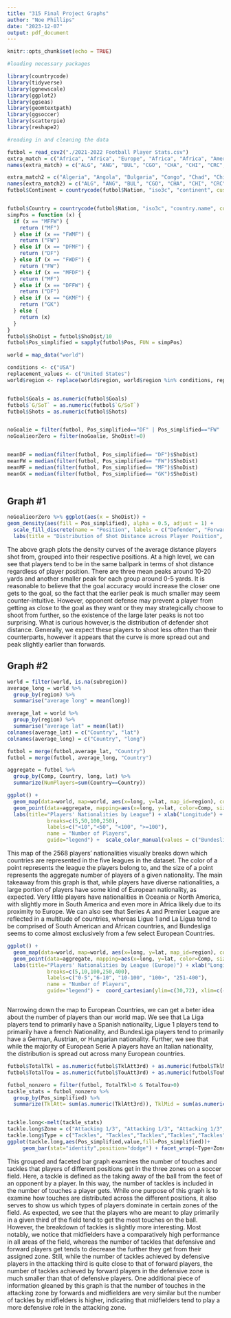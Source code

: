 ---
title: "315 Final Project Graphs"
author: "Noe Phillips"
date: "2023-12-07"
output: pdf_document
---

```{r setup, include=FALSE}
knitr::opts_chunk$set(echo = TRUE)
```

```{r}
#loading necessary packages

library(countrycode)
library(tidyverse)
library(ggnewscale)
library(ggplot2)
library(ggseas)
library(geomtextpath)
library(ggsoccer)
library(scatterpie)
library(reshape2)
```

```{r}
#reading in and cleaning the data

futbol = read_csv2("./2021-2022 Football Player Stats.csv")
extra_match = c("Africa", "Africa", "Europe", "Africa", "Africa", "Americas", "Americas", "Europe", "Africa", "Europe", "Europe", "Africa", "Africa", "Europe", "Europe", "Americas", "Africa", "Americas", "Europe", "Africa", "Europe", "Europe", "Americas", "Asia", "Europe", "Africa", "Europe", "Europe", "Africa", "Americas", "Europe", "Africa", "Africa")
names(extra_match) = c("ALG", "ANG", "BUL", "CGO", "CHA", "CHI", "CRC", "CRO", "CTA", "DEN", "ENG", "EQG", "GAM", "GER", "GRE", "GRN", "GUI", "HON", "KVX", "MAD", "NED", "NIR", "PAR", "PHI", "POR", "RSA", "SCO", "SUI", "TOG", "URU", "WAL", "ZAM", "ZIM")

extra_match2 = c("Algeria", "Angola", "Bulgaria", "Congo", "Chad", "Chile", "Costa Rica", "Croatia", "Central African Republic", "Denmark", "England", "Equatorial Guinea", "Gambia", "Germany", "Greece", "Grenada", "Guinea", "Honduras", "Kosovo", "Madagascar", "Netherlands", "Northern Ireland", "Paraguay", "Philippines", "Portugal", "South Africa", "Scotland", "Switzerland", "Togo", "Uruguay", "Wales", "Zambia", "Zimbabwe")
names(extra_match2) = c("ALG", "ANG", "BUL", "CGO", "CHA", "CHI", "CRC", "CRO", "CTA", "DEN", "ENG", "EQG", "GAM", "GER", "GRE", "GRN", "GUI", "HON", "KVX", "MAD", "NED", "NIR", "PAR", "PHI", "POR", "RSA", "SCO", "SUI", "TOG", "URU", "WAL", "ZAM", "ZIM")
futbol$Continent = countrycode(futbol$Nation, "iso3c", "continent", custom_match = extra_match)


futbol$Country = countrycode(futbol$Nation, "iso3c", "country.name", custom_match = extra_match2)
simpPos = function (x) {
  if (x == "MFFW") {
    return ("MF")
  } else if (x == "FWMF") {
    return ("FW")
  } else if (x == "DFMF") {
    return ("DF")
  } else if (x == "FWDF") {
    return ("FW")
  } else if (x == "MFDF") {
    return ("MF")
  } else if (x == "DFFW") {
    return ("DF")
  } else if (x == "GKMF") {
    return ("GK")
  } else {
    return (x)
  }
}
futbol$ShoDist = futbol$ShoDist/10
futbol$Pos_simplified = sapply(futbol$Pos, FUN = simpPos)

world = map_data("world")

conditions <- c("USA")
replacement_values <- c("United States")
world$region <- replace(world$region, world$region %in% conditions, replacement_values)


futbol$Goals = as.numeric(futbol$Goals)
futbol$`G/SoT` = as.numeric(futbol$`G/SoT`)
futbol$Shots = as.numeric(futbol$Shots)


noGoalie = filter(futbol, Pos_simplified=="DF" | Pos_simplified=="FW" | Pos_simplified == "MF")
noGoalieorZero = filter(noGoalie, ShoDist!=0)


meanDF = median(filter(futbol, Pos_simplified== "DF")$ShoDist)
meanFW = median(filter(futbol, Pos_simplified== "FW")$ShoDist)
meanMF = median(filter(futbol, Pos_simplified== "MF")$ShoDist)
meanGK = median(filter(futbol, Pos_simplified== "GK")$ShoDist)



```



## Graph #1
```{r}
noGoalieorZero %>% ggplot(aes(x = ShoDist)) +
geom_density(aes(fill = Pos_simplified), alpha = 0.5, adjust = 1) +
  scale_fill_discrete(name = "Position", labels = c("Defender", "Forward", "Midfielder")) + 
  labs(title = "Distribution of Shot Distance across Player Position", x = "Shot Distance (Yards)", y = "Density")
```
The above graph plots the density curves of the average distance players shot from, grouped into their respective positions. At a high level, we can see that players tend to be in the same ballpark in terms of shot distance regardless of player position. There are three mean peaks around 10-20 yards and another smaller peak for each group around 0-5 yards. It is reasonable to believe that the goal accuracy would increase the closer one gets to the goal, so the fact that the earlier peak is much smaller may seem counter-intuitive. However, opponent defense may prevent a player from getting as close to the goal as they want or they may strategically choose to shoot from further, so the existence of the large later peaks is not too surprising. What is curious however,is the distribution of defender shot distance. Generally, we expect these players to shoot less often than their counterparts, however it appears that the curve is more spread out and peak slightly earlier than forwards.


## Graph #2 

```{r}
world = filter(world, is.na(subregion))
average_long = world %>% 
  group_by(region) %>% 
  summarise("average long" = mean(long))

average_lat = world %>% 
  group_by(region) %>% 
  summarise("average lat" = mean(lat))
colnames(average_lat) = c("Country", "lat")
colnames(average_long) = c("Country", "long")

futbol = merge(futbol,average_lat, "Country")
futbol = merge(futbol, average_long, "Country")

aggregate = futbol %>% 
  group_by(Comp, Country, long, lat) %>% 
  summarize(NumPlayers=sum(Country==Country))

```

```{r}
ggplot() +
  geom_map(data=world, map=world, aes(x=long, y=lat, map_id=region), color="grey", fill="white") +
  geom_point(data=aggregate, mapping=aes(x=long, y=lat, color=Comp, size=NumPlayers)) +
  labs(title="Players' Nationalities by League") + xlab("Longitude") + ylab("Latitude") + scale_size(range=c(1,3),
             breaks=c(5,50,100,250),
             labels=c("<10","<50", "<100", ">=100"),
             name = "Number of Players",
             guide="legend") +  scale_color_manual(values = c("Bundesliga" = "red", "La Liga" = "chocolate", "Ligue 1" = "forestgreen", "Premier League" = "deepskyblue", "Serie A" = "purple"))

```
This map of the 2568 players' nationalities visually breaks down which countries are represented in the five leagues in the dataset. The color of a point represents the league the players belong to, and the size of a point represents the aggregate number of players of a given nationality. The main takeaway from this graph is that, while players have diverse nationalities, a large portion of players have some kind of European nationality, as expected. Very little players have nationalities in Oceania or North America, with slightly more in South America and even more in Africa likely due to its proximity to Europe. We can also see that Series A and Premier League are reflected in a multitude of countries, whereas Ligue 1 and La Ligua tend to be comprised of South American and African countries, and Bundesliga seems to come almost exclusively from a few select European Countries.

```{r}
ggplot() +
  geom_map(data=world, map=world, aes(x=long, y=lat, map_id=region), color="grey", fill="white") +
  geom_point(data=aggregate, mapping=aes(x=long, y=lat, color=Comp, size=NumPlayers)) +
  labs(title="Players' Nationalities by League (Europe)") + xlab("Longitude") + ylab("Latitude") + scale_size(range=c(1,7),
             breaks=c(5,10,100,250,400),
             labels=c("0-5","6-10", "10-100", "100>", "251-400"),
             name = "Number of Players",
             guide="legend") +  coord_cartesian(ylim=c(30,72), xlim=c(-10,35)) + scale_color_manual(values = c("Bundesliga" = "red", "La Liga" = "chocolate", "Ligue 1" = "forestgreen", "Premier League" = "deepskyblue", "Serie A" = "purple"))



```
Narrowing down the map to European Countries, we can get a beter idea about the number of players than our world map. We see that La Liga players tend to primarily have a Spanish nationality, Ligue 1 players tend to primarily have a french Nationality, and BundesLiga players tend to primarily have a German, Austrian, or Hungarian nationality. Further, we see that while the majority of European Serie A players have an Italian nationality, the distribution is spread out across many European countries. 

```{r}
futbol$TotalTkl = as.numeric(futbol$TklAtt3rd) + as.numeric(futbol$TklMid3rd) + as.numeric(futbol$TklDef3rd)
futbol$TotalTou = as.numeric(futbol$TouAtt3rd) + as.numeric(futbol$TouMid3rd) + as.numeric(futbol$TouDef3rd)

futbol_nonzero = filter(futbol, TotalTkl>0 & TotalTou>0)
tackle_stats = futbol_nonzero %>% 
  group_by(Pos_simplified) %>% 
  summarize(TklAtt= sum(as.numeric(TklAtt3rd)), TklMid = sum(as.numeric(TklMid3rd)),TklDef= sum(as.numeric(TklDef3rd)), TouAtt= sum(as.numeric(TouAtt3rd)), TouMid= sum(as.numeric(TouMid3rd)), TouDef= sum(as.numeric(TouDef3rd)) )


tackle.long<-melt(tackle_stats)
tackle.long$Zone = c("Attacking 1/3", "Attacking 1/3", "Attacking 1/3", "Attacking 1/3", "Middle 1/3", "Middle 1/3", "Middle 1/3", "Middle 1/3", "Defensive 1/3", "Defensive 1/3", "Defensive 1/3", "Defensive 1/3")
tackle.long$Type = c("Tackles", "Tackles","Tackles","Tackles","Tackles","Tackles","Tackles","Tackles","Tackles","Tackles","Tackles","Tackles", "Touches","Touches","Touches","Touches","Touches","Touches","Touches","Touches","Touches","Touches","Touches","Touches")
ggplot(tackle.long,aes(Pos_simplified,value,fill=Pos_simplified))+
     geom_bar(stat="identity",position="dodge") + facet_wrap(~Type+Zone, scales="free") + scale_fill_discrete(name = "Position", labels = c("Defender", "Forward", "Goalkeeper", "Midfielder")) + labs(title="Total Player Touches and Tackles by Zone and Position") + xlab("") 
```
This grouped and faceted bar graph examines the number of touches and tackles that players of different positions get in the three zones on a soccer field. Here, a tackle is defined as the taking away of the ball from the feet of an opponent by a player. In this way, the number of tackles is included in the number of touches a player gets. While one purpose of this graph is to examine how touches are distributed across the different positions, it also serves to show us which types of players dominate in certain zones of the field. As expected, we see that the players who are meant to play primarily in a given third of the field tend to get the most touches on the ball. However, the breakdown of tackles is slightly more interesting. Most notably, we notice that midfielders have a comparatively high performance in all areas of the field, whereas the number of tackles that defensive and forward players get tends to decrease the further they get from their assigned zone. Still, while the number of tackles achieved by defensive players in the attacking third is quite close to that of forward players, the number of tackles achieved by forward players in the defensive zone is much smaller than that of defensive players. One additional piece of information gleaned by this graph is that the number of touches in the attacking zone by forwards and midfielders are very similar but the number of tackles by midfielders is higher, indicating that midfielders tend to play a more defensive role in the attacking zone.


